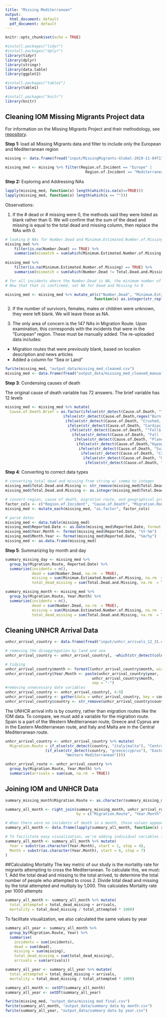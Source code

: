 ```yaml
---
title: "Missing Mediterranean"
output:
  html_document: default
  pdf_document: default
---
```


```r
knitr::opts_chunk$set(echo = TRUE)
```

```r
#install.packages("tidyr")
#install.packages("dplyr")
library(tidyr)
library(dplyr)
library(stringr)
library(data.table)
library(ggplot2)

#install.packages("table1")
library(table1)

#install.packages("knitr")
library(knitr)
```


## Cleaning IOM Missing Migrants Project data

For information on the Missing Migrants Project and their methodology, see [repository](https://github.com/stklem/med_migration/blob/master/README.md).

**Step 1:** load all Missing Migrants data and filter to include only the European and Mediterranean region

```r
missing <- data.frame(fread("input/MissingMigrants-Global-2019-11-04T17-25-00.csv"))
  
missing_med <- missing %>% filter(Region.of.Incident == "Europe" |
                                    Region.of.Incident == "Mediterranean")
```

**Step 2:** Exploring and Addressing NAs
```r
lapply(missing_med, function(x) length(which(is.na(x)==TRUE)))
lapply(missing_med, function(x) length(which(x == "")))
```

Observations: 

1. If the # dead or # missing were 0, the methods said they were listed as blank rather than 0. We will confirm that the sum of the dead and missing is equal to the total dead and missing column, then replace the NAs with 0.

```r
# looking @ NAs for Number.Dead and Minimum.Estimated.Number.of.Missing
missing_med %>% 
    filter(is.na(Number.Dead) == TRUE) %>%
    summarise(mismatch = sum(which(Minimum.Estimated.Number.of.Missing != Total.Dead.and.Missing)))
  
missing_med %>% 
    filter(is.na(Minimum.Estimated.Number.of.Missing) == TRUE) %>%
    summarise(mismatch = sum(which(Number.Dead != Total.Dead.and.Missing)))

# for all incidents where the Number.Dead is NA, the minimum number of missing is equal to the value in and vice versa
# Now that that is confirmed, set NA for Dead and Missing to 0

missing_med <- missing_med %>% mutate_at(c("Number.Dead", "Minimum.Estimated.Number.of.Missing"),
                                        function(x) as.integer(str_replace_na(x, replacement = 0)))
```

2. If the number of survivors, females, males or children were unknown, they were left blank. We will leave these as NA. 

3. The only area of concern is the 147 NAs in Migration Route. Upon examination, this corresponds with the incidents that were in the "European" region. These must be manually added. The re-uploaded data includes:
+ Migration routes that were previously blank, based on location description and news articles
+ Added a column for "Sea or Land"

```r
fwrite(missing_med, "output_data/missing_med_cleaned.csv")
missing_med <- data.frame(fread("output_data/missing_med_cleaned_manual.csv"))
```

**Step 3**: Condensing causes of death

The original cause of death variable has 72 answers. The brief variable has 12 levels
```r
missing_med <- missing_med %>% mutate(
  Cause.of.Death.Brief = as.factor(ifelse(str_detect(Cause.of.Death, "^Asphyxiation$|^Suffocation$|Asphyxiation, Drowning|Murdered, Asphyxiation|Presumed asphyxiation|Suffocation, Drowning|^Crushed$|Crushed, Asphyxiation"),"Suffocation",
                          ifelse(str_detect(Cause.of.Death,regex("Burn|Fire", ignore_case = TRUE)),"Burned",
                           ifelse(str_detect(Cause.of.Death, "Crushed, Drowning|^Drowning$|Drowning, Dehydration|Drowning, Suffocation|Presumed drowning|Presumed drowning, Hypothermia"),"Drowning",       
                            ifelse(str_detect(Cause.of.Death, "Cardiac arrest|Dehydration|Exhaustion|Exposure|Hyperthermia|Hypothermia"),"Exposure/Dehydration",
                             ifelse(str_detect(Cause.of.Death, "^Fall$|Fall into a mountain crevice|Head injury|Hit by car|Hit by train|Hit by truck|Hit by vehicle|Rockslide"), "Foot migration, accidental",       
                              ifelse(str_detect(Cause.of.Death, "Fall from border fence|Gassed"),"Indirect Violence",
                               ifelse(str_detect(Cause.of.Death, "Plane stowaway"),"Plane stowaway",
                                ifelse(str_detect(Cause.of.Death,"Hypoglycemia|Organ failure|Post-partum complications|Pulmonary edema|Sickness and lack of access to medicine"),"Sickness and lack of access to medicine",
                                 ifelse(str_detect(Cause.of.Death, "Suicide"), "Suicide",
                                  ifelse(str_detect(Cause.of.Death, "Crushed|Collision|Electrocution|Fall|Fell|Train|Vehicle"), "Transportation accident",
                                   ifelse(str_detect(Cause.of.Death, "Unknown"), "Unknown",
                                    ifelse(str_detect(Cause.of.Death, "Murder|Shot|Stabbed|Violence"), "Violence", NA))))))))))))))
```

**Step 4**: Converting to correct data types

```r
# converting total dead and missing from string w/ comma to integer
missing_med$Total.Dead.and.Missing <- str_remove(missing_med$Total.Dead.and.Missing, ",")
missing_med$Total.Dead.and.Missing <- as.integer(missing_med$Total.Dead.and.Missing)

# convert region, cause of death, migration route, and geographical group to columns
factor_cols <- c("Region.of.Incident", "Cause.of.Death", "Migration.Route", "UNSD.Geographical.Grouping")
missing_med <- mutate_each(missing_med, "as.factor", factor_cols)

# parse dates
missing_med <- data.table(missing_med)
missing_med$Reported.Date <- as.Date(missing_med$Reported.Date, format = "%d-%b-%y")
missing_med$Year.Month <- format(missing_med$Reported.Date, "%Y-%m")
missing_med$Month.Year <- format(missing_med$Reported.Date, "%m/%y")
missing_med <- as.data.frame(missing_med)
```

**Step 5**: Summarizing by month and day

```r
summary_missing_day <- missing_med %>%
  group_by(Migration.Route, Reported.Date) %>%
  summarize(incidents = n(),
            dead = sum(Number.Dead, na.rm  = TRUE), 
            missing = sum(Minimum.Estimated.Number.of.Missing, na.rm  = TRUE), 
            total_dead_missing = sum(Total.Dead.and.Missing, na.rm  = TRUE))

summary_missing_month <- missing_med %>%
  group_by(Migration.Route, Year.Month) %>%
  summarize(incidents = n(),
            dead = sum(Number.Dead, na.rm  = TRUE), 
            missing = sum(Minimum.Estimated.Number.of.Missing, na.rm  = TRUE), 
            total_dead_missing = sum(Total.Dead.and.Missing, na.rm  = TRUE))
```

## Cleaning UNHCR Arrival Data
```r
unhcr_arrival_country <- data.frame(fread("input/unhcr_arrivals_12_31.csv"))

# removing the disaggregation by land and sea
unhcr_arrival_country <- unhcr_arrival_country[, -which(str_detect(colnames(unhcr_arrival_country), "sea|land"))]

# tidying
unhcr_arrival_country$month <- formatC(unhcr_arrival_country$month, width=2, flag="0")
unhcr_arrival_country$Year.Month <- paste(unhcr_arrival_country$year, 
                                       unhcr_arrival_country$month, 
                                       sep = "-")
#removing unnecessary date variables
unhcr_arrival_country <- unhcr_arrival_country[, 4:9]
unhcr_arrival_country <- gather(data = unhcr_arrival_country, key = country, value = sum, -Year.Month)
unhcr_arrival_country$country <- str_remove(unhcr_arrival_country$country, "_all")

```

The UNHCR arrival info is by country, rather than migration routes like the IOM data. To compare, we must add a variable for the migration route. Spain is a part of the Western Mediterranean route, Greece and Cyprus are in the Eastern Mediterranean route, and  Italy and Malta are in the Central Mediterranean route. 

```r
unhcr_arrival_country <- unhcr_arrival_country %>% mutate(
  Migration.Route = if_else(str_detect(country, "italy|malta"), "Central Mediterranean", 
                  (if_else(str_detect(country, "greece|cyprus"), "Eastern Mediterranean",
                           "Western Mediterranean"))))

unhcr_arrival_route <- unhcr_arrival_country %>% 
  group_by(Migration.Route, Year.Month) %>%
  summarise(arrivals = sum(sum, na.rm  = TRUE))
```


## Joining IOM and UNHCR Data

```r
summary_missing_month$Migration.Route <- as.character(summary_missing_month$Migration.Route)

summary_all_month <- right_join(summary_missing_month, unhcr_arrival_route, 
                                by = c("Migration.Route", "Year.Month"))

# When there were no incidents of death in a month, those values appeared as NA. Converting NAs to 0, to indicate that there were no deaths
summary_all_month <- data.frame(lapply(summary_all_month, function(x) replace_na(x, 0)))

# To facilitate easy visualization, we're adding individual variables for month and year
summary_all_month <- summary_all_month %>% mutate(
  Year = substr(as.character(Year.Month), start = 1, stop = 4),
  Month = substr(as.character(Year.Month), start = 6, stop = 7)
)

```

##Calculating Mortality
The key metric of our study is the mortality rate for migrants attempting to cross the Mediterranean. To calculate this, we must:
1. Add the total dead and missing to the total arrived, to determine the total number of people who attempted to cross
2. Divide total dead and missing by the total attempted and multiply by 1,000. This calculates Mortality rate per 1000 attempts

```r
summary_all_month <- summary_all_month %>% mutate(
  total_attempted = total_dead_missing + arrivals, 
  mortality = total_dead_missing / total_attempted * 1000)
```

To facilitate visualization, we also calculated the same values by year

```r
summary_all_year <- summary_all_month %>% 
  group_by(Migration.Route, Year) %>%
  summarise(
    incidents = sum(incidents),
    dead = sum(dead),
    missing = sum(missing),
    total_dead_missing = sum(total_dead_missing),
    arrivals = sum(arrivals))

summary_all_year <- summary_all_year %>% mutate(
  total_attempted = total_dead_missing + arrivals, 
  mortality = total_dead_missing / total_attempted * 1000)
```

```r
summary_all_month <- setDT(summary_all_month)
summary_all_year <- setDT(summary_all_year)
```

```r
fwrite(missing_med, "output_data/missing med final.csv")
fwrite(summary_all_month, "output_data/summary data by month.csv")
fwrite(summary_all_year, "output_data/summary data by year.csv")
```


